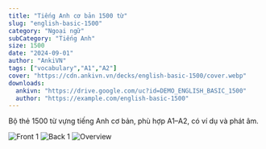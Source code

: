 ```yaml
---
title: "Tiếng Anh cơ bản 1500 từ"
slug: "english-basic-1500"
category: "Ngoại ngữ"
subCategory: "Tiếng Anh"
size: 1500
date: "2024-09-01"
author: "AnkiVN"
tags: ["vocabulary","A1","A2"]
cover: "https://cdn.ankivn.vn/decks/english-basic-1500/cover.webp"
downloads:
  ankivn: "https://drive.google.com/uc?id=DEMO_ENGLISH_BASIC_1500"
  author: "https://example.com/english-basic-1500"
---
```


Bộ thẻ 1500 từ vựng tiếng Anh cơ bản, phù hợp A1–A2, có ví dụ và phát âm.

![Front 1](https://cdn.ankivn.vn/decks/english-basic-1500/previews/full/front-01.webp)
![Back 1](https://cdn.ankivn.vn/decks/english-basic-1500/previews/full/back-01.webp)
![Overview](https://cdn.ankivn.vn/decks/english-basic-1500/previews/full/overview-01.webp)
